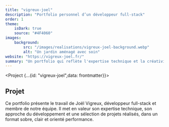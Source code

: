 ```yaml
---
title: "vigreux-joel"
description: "Portfolio personnel d’un développeur full-stack"
order: 1
theme:
    isDark: true
    source: "#4F4060"
images:
    background:
        src: "/images/realisations/vigreux-joel-background.webp"
        alt: "Un jardin aménagé avec soin"
website: "https://vigreux-joel.fr/"
summary: "Un portfolio qui reflète l'expertise technique et la créativité."
---
```


<Project {...{id: "vigreux-joel",data: frontmatter}}>
<fragment slot="sidebar">

</fragment>
<fragment slot="body">

## Projet
Ce portfolio présente le travail de Joël Vigreux, développeur full-stack et membre de notre équipe.
Il met en valeur son expertise technique, son approche du développement et une sélection de projets réalisés, dans un format sobre, clair et orienté performance.
</fragment>
</Project>

